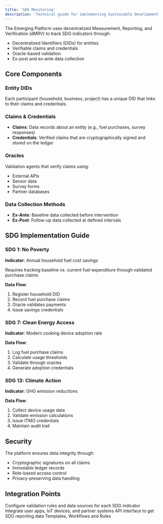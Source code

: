 ```yaml
---
title: 'SDG Monitoring'
description: 'Technical guide for implementing Sustainable Development Goal (SDG) monitoring using the Emerging Platform'
---
```


The Emerging Platform uses decentralized Measurement, Reporting, and Verification (dMRV) to track SDG indicators through:

- Decentralized Identifiers (DIDs) for entities
- Verifiable claims and credentials
- Oracle-based validation
- Ex-post and ex-ante data collection

## Core Components

### Entity DIDs
Each participant (household, business, project) has a unique DID that links to their claims and credentials.

### Claims & Credentials
- **Claims**: Data records about an entity (e.g., fuel purchases, survey responses)
- **Credentials**: Verified claims that are cryptographically signed and stored on the ledger

### Oracles
Validation agents that verify claims using:
- External APIs
- Sensor data
- Survey forms
- Partner databases

### Data Collection Methods
- **Ex-Ante**: Baseline data collected before intervention
- **Ex-Post**: Follow-up data collected at defined intervals

## SDG Implementation Guide

### SDG 1: No Poverty
**Indicator**: Annual household fuel cost savings

<Note>
Requires tracking baseline vs. current fuel expenditure through validated purchase claims
</Note>

**Data Flow**:
1. Register household DID
2. Record fuel purchase claims
3. Oracle validates payments
4. Issue savings credentials

### SDG 7: Clean Energy Access
**Indicator**: Modern cooking device adoption rate

**Data Flow**:
1. Log fuel purchase claims
2. Calculate usage thresholds
3. Validate through oracles
4. Generate adoption credentials

### SDG 13: Climate Action
**Indicator**: GHG emission reductions

**Data Flow**:
1. Collect device usage data
2. Validate emission calculations
3. Issue ITMO credentials
4. Maintain audit trail

## Security

The platform ensures data integrity through:
- Cryptographic signatures on all claims
- Immutable ledger records
- Role-based access control
- Privacy-preserving data handling

## Integration Points

<CardGroup>
<Card title="Oracle APIs" icon="plug">
  Configure validation rules and data sources for each SDG indicator
</Card>

<Card title="Data Submission" icon="arrow-up-from-bracket">
  Integrate user apps, IoT devices, and partner systems
</Card>

<Card title="Registry Server" icon="chart-line" href="/platforms/Emerging/registry-server">
  API interface to get SDG reporting data
</Card>
<Card title="Protocols" icon="ruler" href="/platforms/Emerging/protocols">
  Templates, Workflows and Rules
</Card>
</CardGroup>